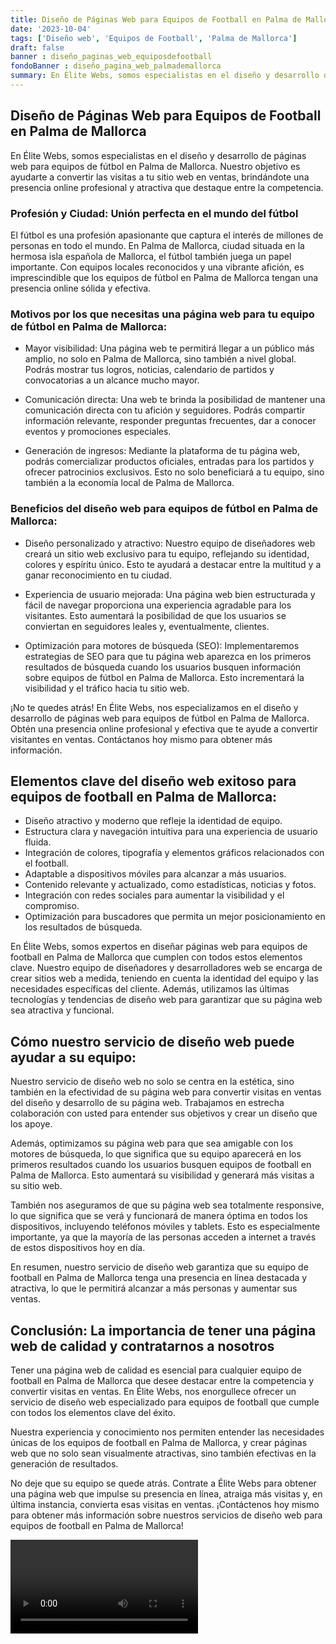 ```yaml
---
title: Diseño de Páginas Web para Equipos de Football en Palma de Mallorca
date: '2023-10-04'
tags: ['Diseño web', 'Equipos de Football', 'Palma de Mallorca']
draft: false
banner : diseño_paginas_web_equiposdefootball
fondoBanner : diseño_pagina_web_palmademallorca
summary: En Élite Webs, somos especialistas en el diseño y desarrollo de páginas web para equipos de fútbol en Palma de Mallorca. Nuestro objetivo es ayudarte a convertir las visitas a tu sitio web en ventas, brindándote una presencia online profesional y atractiva que destaque entre la competencia.
---
```


## Diseño de Páginas Web para Equipos de Football en Palma de Mallorca

En Élite Webs, somos especialistas en el diseño y desarrollo de páginas web para equipos de fútbol en Palma de Mallorca. Nuestro objetivo es ayudarte a convertir las visitas a tu sitio web en ventas, brindándote una presencia online profesional y atractiva que destaque entre la competencia.

### Profesión y Ciudad: Unión perfecta en el mundo del fútbol

El fútbol es una profesión apasionante que captura el interés de millones de personas en todo el mundo. En Palma de Mallorca, ciudad situada en la hermosa isla española de Mallorca, el fútbol también juega un papel importante. Con equipos locales reconocidos y una vibrante afición, es imprescindible que los equipos de fútbol en Palma de Mallorca tengan una presencia online sólida y efectiva.

### Motivos por los que necesitas una página web para tu equipo de fútbol en Palma de Mallorca:

- Mayor visibilidad: Una página web te permitirá llegar a un público más amplio, no solo en Palma de Mallorca, sino también a nivel global. Podrás mostrar tus logros, noticias, calendario de partidos y convocatorias a un alcance mucho mayor.

- Comunicación directa: Una web te brinda la posibilidad de mantener una comunicación directa con tu afición y seguidores. Podrás compartir información relevante, responder preguntas frecuentes, dar a conocer eventos y promociones especiales.

- Generación de ingresos: Mediante la plataforma de tu página web, podrás comercializar productos oficiales, entradas para los partidos y ofrecer patrocinios exclusivos. Esto no solo beneficiará a tu equipo, sino también a la economía local de Palma de Mallorca.

### Beneficios del diseño web para equipos de fútbol en Palma de Mallorca:

- Diseño personalizado y atractivo: Nuestro equipo de diseñadores web creará un sitio web exclusivo para tu equipo, reflejando su identidad, colores y espíritu único. Esto te ayudará a destacar entre la multitud y a ganar reconocimiento en tu ciudad.

- Experiencia de usuario mejorada: Una página web bien estructurada y fácil de navegar proporciona una experiencia agradable para los visitantes. Esto aumentará la posibilidad de que los usuarios se conviertan en seguidores leales y, eventualmente, clientes.

- Optimización para motores de búsqueda (SEO): Implementaremos estrategias de SEO para que tu página web aparezca en los primeros resultados de búsqueda cuando los usuarios busquen información sobre equipos de fútbol en Palma de Mallorca. Esto incrementará la visibilidad y el tráfico hacia tu sitio web.

¡No te quedes atrás! En Élite Webs, nos especializamos en el diseño y desarrollo de páginas web para equipos de fútbol en Palma de Mallorca. Obtén una presencia online profesional y efectiva que te ayude a convertir visitantes en ventas. Contáctanos hoy mismo para obtener más información.

<GifSeo />

<Cta />

## Elementos clave del diseño web exitoso para equipos de football en Palma de Mallorca:

- Diseño atractivo y moderno que refleje la identidad de equipo.
- Estructura clara y navegación intuitiva para una experiencia de usuario fluida.
- Integración de colores, tipografía y elementos gráficos relacionados con el football.
- Adaptable a dispositivos móviles para alcanzar a más usuarios.
- Contenido relevante y actualizado, como estadísticas, noticias y fotos.
- Integración con redes sociales para aumentar la visibilidad y el compromiso.
- Optimización para buscadores que permita un mejor posicionamiento en los resultados de búsqueda.

En Élite Webs, somos expertos en diseñar páginas web para equipos de football en Palma de Mallorca que cumplen con todos estos elementos clave. Nuestro equipo de diseñadores y desarrolladores web se encarga de crear sitios web a medida, teniendo en cuenta la identidad del equipo y las necesidades específicas del cliente. Además, utilizamos las últimas tecnologías y tendencias de diseño web para garantizar que su página web sea atractiva y funcional.

## Cómo nuestro servicio de diseño web puede ayudar a su equipo:

Nuestro servicio de diseño web no solo se centra en la estética, sino también en la efectividad de su página web para convertir visitas en ventas del diseño y desarrollo de su página web. Trabajamos en estrecha colaboración con usted para entender sus objetivos y crear un diseño que los apoye.

Además, optimizamos su página web para que sea amigable con los motores de búsqueda, lo que significa que su equipo aparecerá en los primeros resultados cuando los usuarios busquen equipos de football en Palma de Mallorca. Esto aumentará su visibilidad y generará más visitas a su sitio web.

También nos aseguramos de que su página web sea totalmente responsive, lo que significa que se verá y funcionará de manera óptima en todos los dispositivos, incluyendo teléfonos móviles y tablets. Esto es especialmente importante, ya que la mayoría de las personas acceden a internet a través de estos dispositivos hoy en día.

En resumen, nuestro servicio de diseño web garantiza que su equipo de football en Palma de Mallorca tenga una presencia en línea destacada y atractiva, lo que le permitirá alcanzar a más personas y aumentar sus ventas.

## Conclusión: La importancia de tener una página web de calidad y contratarnos a nosotros

Tener una página web de calidad es esencial para cualquier equipo de football en Palma de Mallorca que desee destacar entre la competencia y convertir visitas en ventas. En Élite Webs, nos enorgullece ofrecer un servicio de diseño web especializado para equipos de football que cumple con todos los elementos clave del éxito.

Nuestra experiencia y conocimiento nos permiten entender las necesidades únicas de los equipos de football en Palma de Mallorca, y crear páginas web que no solo sean visualmente atractivas, sino también efectivas en la generación de resultados.

No deje que su equipo se quede atrás. Contrate a Élite Webs para obtener una página web que impulse su presencia en línea, atraiga más visitas y, en última instancia, convierta esas visitas en ventas. ¡Contáctenos hoy mismo para obtener más información sobre nuestros servicios de diseño web para equipos de football en Palma de Mallorca!

<Video />

<CtaBot job='Equipos de Football' city='Palma de Mallorca'/>

<Gmaps query='Palma de Mallorca+españa+maps' />